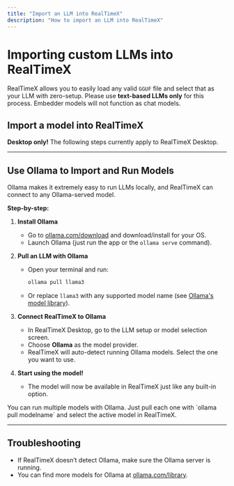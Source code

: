 ```yaml
---
title: "Import an LLM into RealTimeX"
description: "How to import an LLM into RealTimeX"
---
```



# Importing custom LLMs into RealTimeX

RealTimeX allows you to easily load any valid `GGUF` file and select that as your LLM with zero-setup. Please use **text-based LLMs only** for this process. Embedder models will not function as chat models.

## Import a model into RealTimeX

<Callout type="warning" emoji="‼️">
  <b>Desktop only!</b>  
  The following steps currently apply to RealTimeX Desktop.
</Callout>

---

## Use Ollama to Import and Run Models

Ollama makes it extremely easy to run LLMs locally, and RealTimeX can connect to any Ollama-served model.

**Step-by-step:**

1. **Install Ollama**  
   - Go to [ollama.com/download](https://ollama.com/download) and download/install for your OS.
   - Launch Ollama (just run the app or the `ollama serve` command).

2. **Pull an LLM with Ollama**  
   - Open your terminal and run:  
     ```bash
     ollama pull llama3
     ```
   - Or replace `llama3` with any supported model name (see [Ollama's model library](https://ollama.com/library)).

3. **Connect RealTimeX to Ollama**  
   - In RealTimeX Desktop, go to the LLM setup or model selection screen.
   - Choose **Ollama** as the model provider.
   - RealTimeX will auto-detect running Ollama models. Select the one you want to use.

4. **Start using the model!**  
   - The model will now be available in RealTimeX just like any built-in option.

<Callout type="info" emoji="💡">
  You can run multiple models with Ollama. Just pull each one with `ollama pull modelname` and select the active model in RealTimeX.
</Callout>

---

## Troubleshooting

- If RealTimeX doesn’t detect Ollama, make sure the Ollama server is running.
- You can find more models for Ollama at [ollama.com/library](https://ollama.com/library).

